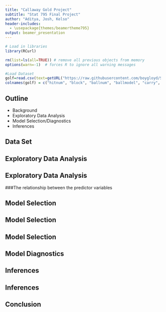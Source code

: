 ```yaml
---
title: "Callaway Gold Project"
subtitle: "Stat 795 Final Project"
author: "Aditya, Josh, Kelso"
header-includes:
  - \usepackage{themes/beamertheme795}
output: beamer_presentation
---
```


```r
# Load in libraries
library(RCurl)

rm(list=ls(all=TRUE)) # remove all previous objects from memory
options(warn=-1)  # forces R to ignore all warning messages

#Load Dataset
golf=read.csv(text=getURL("https://raw.githubusercontent.com/boygloyd/Stat795_Final_Project/master/Presentation/data/prov1_f.csv"), header=F)
colnames(golf) = c("hitnum", "block", "ballnum", "ballmodel", "carry", "c_disp", "total_distance", "t_disp", "traj")
```

<!-- slide 2 -->

## Outline

- Background
- Exploratory Data Analysis
- Model Selection/Diagnostics
- Inferences

<!-- slide 3 -->

## Data Set


<!-- slide 4 -->

## Exploratory Data Analysis

<!-- slide 5 -->

## Exploratory Data Analysis

###The relationship between the predictor variables

<!-- slide 6 -->

## Model Selection

<!-- slide 7 -->

## Model Selection

<!-- slide 8 -->

## Model Selection

<!-- slide 9 -->

## Model Diagnostics

<!-- slide 10 -->

## Inferences

<!-- slide 11 -->

## Inferences

<!-- slide 12 -->

## Conclusion
